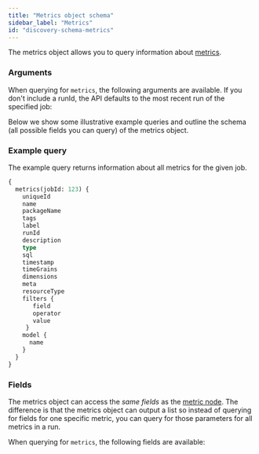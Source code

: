 ```yaml
---
title: "Metrics object schema"
sidebar_label: "Metrics"
id: "discovery-schema-metrics"
---
```



The metrics object allows you to query information about [metrics](/docs/build/metrics).


<DiscoveryApiJobDeprecationNotice />

### Arguments

When querying for `metrics`, the following arguments are available. If you don't include a runId, the API defaults to the most recent run of the specified job:

<QueryArgsTable queryName="metrics" />

Below we show some illustrative example queries and outline the schema (all possible fields you can query) of the metrics object.

### Example query

The example query returns information about all metrics for the given job.

```graphql
{
  metrics(jobId: 123) {
    uniqueId
    name
    packageName
    tags
    label
    runId
    description
    type
    sql
    timestamp
    timeGrains
    dimensions
    meta
    resourceType
    filters {
       field
       operator
       value
     }
    model {
      name
    }
  }
}

```

### Fields
The metrics object can access the _same fields_ as the [metric node](/docs/dbt-cloud-apis/discovery-schema-metric). The difference is that the metrics object can output a list so instead of querying for fields for one specific metric, you can query for those parameters for all metrics in a run.

When querying for `metrics`, the following fields are available:

<SchemaTable nodeName="MetricNode" />
